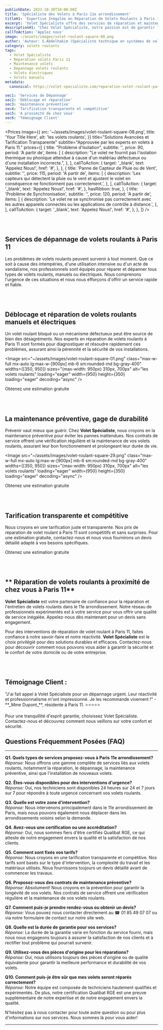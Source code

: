 ```yaml
---
publishDate: 2023-10-30T10:00:00Z
title: 'Spécialiste des Volets à Paris 11e arrondissement'
titleH1: 'Expertise Inégalée en Réparation de Volets Roulants à Paris 11'
excerpt: 'Volet Spécialiste offre des services de réparation et maintenance de volets roulants à Paris 11. Disponibles 24/7, nous garantissons qualité et satisfaction.'
descriptionH1: "Chez Volet Spécialiste, notre passion est de garantir la sécurité et le confort de votre domicile ou entreprise. Forts d'une expérience de plusieurs années, nous sommes reconnus pour nos services de réparation de volets roulants rapides et efficaces dans le 11e arrondissement de Paris (75011). Notre certification Qualibat RGE est une preuve de notre dévouement à la qualité et à la satisfaction client. Disponibles 24/7, nos techniciens sont toujours prêts pour les urgences. 📞 01 85 49 07 07 pour une intervention rapide."
callToAction: 'Applez nous'
image: ~/assets/images/volet-roulant-square-08.png
author: 'Auteur: S.Abdelhakim (Spécialiste technique en systèmes de volets roulants)'
category: volets roulants
tags:
  - Volet Spécialiste
  - Réparation volets Paris 11
  - Maintenance volets
  - Dépannage volets roulants
  - Volets électriques
  - Volets manuels
metadata:
  canonical: https://volet-specialiste.com/reparation-volet-roulant-paris-11

sec1: 'Services de Dépannage'
sec2: 'Déblocage et réparation'
sec3: 'maintenance préventive'
sec4: 'Tarification transparente et compétitive'
sec5: 'A proximité de chez vous'
sec6: 'Témoignage Client'
---
```



<Prices
  image={{
    src: '~/assets/images/volet-roulant-square-08.png',
    title: 'Your Title Here',
    alt: 'les volets roulants',
  }}
  title="Solutions Avancées et Tarification Transparente"
  subtitle="Approuvée par les experts en volets à Paris 11."
  prices={[
    {
      title: "Problème d'Isolation",
      subtitle: '',
      price: 90,
      period: 'A partir de',
      items: [
        {
          description:
            "Le volet ne fournit pas l'isolation thermique ou phonique attendue à cause d'un matériau défectueux ou d'une installation incorrecte.",
        },
      ],
      callToAction: {
        target: '_blank',
        text: 'Appelez Nous!',
        href: '#',
      },
    },
    {
      title: 'Panne de Capteur de Pluie ou de Vent',
      subtitle: '',
      price: 115,
      period: 'A partir de',
      items: [
        {
          description:
            'Les capteurs qui détectent la pluie ou le vent et ajustent le volet en conséquence ne fonctionnent pas correctement.',
        },
      ],
      callToAction: {
        target: '_blank',
        text: 'Appelez Nous!',
        href: '#',
      },
      hasRibbon: true,
    },
    {
      title: 'Problème de Synchronisation',
      subtitle: '',
      price: 120,
      period: 'A partir de',
      items: [
        {
          description:
            'Le volet ne se synchronise pas correctement avec les autres appareils connectés ou les applications de contrôle à distance.',
        },
      ],
      callToAction: {
        target: '_blank',
        text: 'Appelez Nous!',
        href: '#',
      },
    },
  ]}
/>

<a id="section1"></a>
<br />
<br />

## **Services de dépannage de volets roulants à Paris 11**

Les problèmes de volets roulants peuvent survenir à tout moment. Que ce soit à cause des intempéries, d'une utilisation intensive ou d'un acte de vandalisme, nos professionnels sont équipés pour réparer et dépanner tous types de volets roulants, manuels ou électriques. Nous comprenons l'urgence de ces situations et nous nous efforçons d'offrir un service rapide et fiable.

<a id="section2"></a>
<br />
<br />

## **Déblocage et réparation de volets roulants manuels et électriques**

Un volet roulant bloqué ou un mécanisme défectueux peut être source de bien des désagréments. Nos experts en réparation de volets roulants à Paris 11 sont formés pour diagnostiquer et résoudre rapidement ces problèmes, assurant ainsi la pérennité et la sécurité de vos installations.

<Image
  src="~/assets/images/volet-roulant-square-01.png"
  class="max-w-full mx-auto lg:max-w-[900px] mb-6 sm:rounded-md bg-gray-400"
  widths={[350, 950]}
  sizes="(max-width: 950px) 310px, 700px"
  alt="les volets roulants"
  loading="eager"
  width={950}
  height={350}
  loading="eager"
  decoding="async"
/>

<div class="md:hidden">
  <TelMob
    callToAction={{
      text: 'Appelez Nous',
      href: 'tel:01 85 49 07 07',
    }}
  >
    <Fragment slot="title">Obtenez une estimation gratuite</Fragment>
  </TelMob>
</div>

<a id="section3"></a>
<br />
<br />

## La maintenance préventive, gage de durabilité

Prévenir vaut mieux que guérir. Chez **Volet Spécialiste**, nous croyons en la maintenance préventive pour éviter les pannes inattendues. Nos contrats de service offrent une vérification régulière et la maintenance de vos volets roulants, assurant leur bon fonctionnement et prolongeant leur durée de vie.

<Image
  src="~/assets/images/volet-roulant-square-29.png"
  class="max-w-full mx-auto lg:max-w-[900px] mb-6 sm:rounded-md bg-gray-400"
  widths={[350, 950]}
  sizes="(max-width: 950px) 310px, 700px"
  alt="les volets roulants"
  loading="eager"
  width={950}
  height={350}
  loading="eager"
  decoding="async"
/>

<div class="md:hidden">
  <TelMob
    callToAction={{
      text: 'Appelez Nous',
      href: 'tel:01 85 49 07 07',
    }}
  >
    <Fragment slot="title">Obtenez une estimation gratuite</Fragment>
  </TelMob>
</div>

<a id="section4"></a>
<br />
<br />

## **Tarification transparente et compétitive**

Nous croyons en une tarification juste et transparente. Nos prix de réparation de volet roulant à Paris 11 sont compétitifs et sans surprises. Pour une estimation gratuite, contactez-nous et nous vous fournirons un devis détaillé adapté à vos besoins spécifiques.

<div class="md:hidden">
  <TelMob
    callToAction={{
      text: 'Appelez Nous',
      href: 'tel:01 85 49 07 07',
    }}
  >
    <Fragment slot="title">Obtenez une estimation gratuite</Fragment>
  </TelMob>
</div>

<a id="section5"></a>
<br />
<br />

## ** Réparation de volets roulants à proximité de chez vous à Paris 11**

**Volet Spécialiste** est votre partenaire de confiance pour la réparation et l'entretien de volets roulants dans le 11e arrondissement. Notre réseau de professionnels expérimentés est à votre service pour vous offrir une qualité de service inégalée. Appelez-nous dès maintenant pour un devis sans engagement.

Pour des interventions de réparation de volet roulant à Paris 11, faites confiance à notre savoir-faire et notre réactivité. **Volet Spécialiste** est le choix privilégié pour des solutions durables et efficaces. Contactez-nous pour découvrir comment nous pouvons vous aider à garantir la sécurité et le confort de votre domicile ou de votre entreprise.

<a id="section6"></a>
<br />
<br />

## **Témoignage Client** :

<div class="p-4 mb-2 border-solid rounded-lg border-2 border-indigo-600">
  "J'ai fait appel à Volet Spécialiste pour un dépannage urgent. Leur réactivité et professionnalisme m'ont
  impressionné. Je les recommande vivement !" - **_Mme Dupont_**, résidente à Paris 11. ⭐⭐⭐⭐⭐
</div>

Pour une tranquillité d'esprit garantie, choisissez Volet Spécialiste. Contactez-nous et découvrez comment nous veillons sur votre confort et sécurité.

## Questions Fréquemment Posées (FAQ)

---

**Q1. Quels types de services proposez-vous à Paris 11e arrondissement?**  
_Réponse:_ Nous offrons une gamme complète de services liés aux volets roulants, notamment la réparation, le dépannage, la maintenance préventive, ainsi que l'installation de nouveaux volets.

**Q2. Êtes-vous disponibles pour des interventions d'urgence?**  
_Réponse:_ Oui, nos techniciens sont disponibles 24 heures sur 24 et 7 jours sur 7 pour répondre à toute urgence concernant vos volets roulants.

**Q3. Quelle est votre zone d'intervention?**  
_Réponse:_ Nous intervenons principalement dans le 11e arrondissement de Paris, mais nous pouvons également nous déplacer dans les arrondissements voisins selon la demande.

**Q4. Avez-vous une certification ou une accréditation?**  
_Réponse:_ Oui, nous sommes fiers d'être certifiés Qualibat RGE, ce qui atteste de notre engagement envers la qualité et la satisfaction de nos clients.

**Q5. Comment sont fixés vos tarifs?**  
_Réponse:_ Nous croyons en une tarification transparente et compétitive. Nos tarifs sont basés sur le type d'intervention, la complexité du travail et les matériaux utilisés. Nous fournissons toujours un devis détaillé avant de commencer les travaux.

**Q6. Proposez-vous des contrats de maintenance préventive?**  
_Réponse:_ Absolument! Nous croyons en la prévention pour garantir la longévité de vos volets. Nos contrats de service offrent une vérification régulière et la maintenance de vos volets roulants.

**Q7. Comment puis-je prendre rendez-vous ou obtenir un devis?**  
_Réponse:_ Vous pouvez nous contacter directement au ☎ 01 85 49 07 07 ou via notre formulaire de contact sur notre site web.

**Q8. Quelle est la durée de garantie pour vos services?**  
_Réponse:_ La durée de la garantie varie en fonction du service fourni, mais nous nous engageons toujours à assurer la satisfaction de nos clients et à rectifier tout problème qui pourrait survenir.

**Q9. Utilisez-vous des pièces d'origine pour les réparations?**  
_Réponse:_ Oui, nous utilisons toujours des pièces d'origine ou de qualité équivalente pour garantir la meilleure performance et durabilité de vos volets.

**Q10. Comment puis-je être sûr que mes volets seront réparés correctement?**  
_Réponse:_ Notre équipe est composée de techniciens hautement qualifiés et expérimentés. De plus, notre certification Qualibat RGE est une preuve supplémentaire de notre expertise et de notre engagement envers la qualité.

N'hésitez pas à nous contacter pour toute autre question ou pour plus d'informations sur nos services. Nous sommes là pour vous aider!

---
